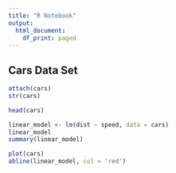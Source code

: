 ```yaml
---
title: "R Notebook"
output:
  html_document:
    df_print: paged
---
```


## Cars Data Set
```r
attach(cars)
str(cars)
```

```r
head(cars)
```
```r
linear_model <- lm(dist ~ speed, data = cars)
linear_model
summary(linear_model)
```
```r
plot(cars)
abline(linear_model, col = 'red')
```


